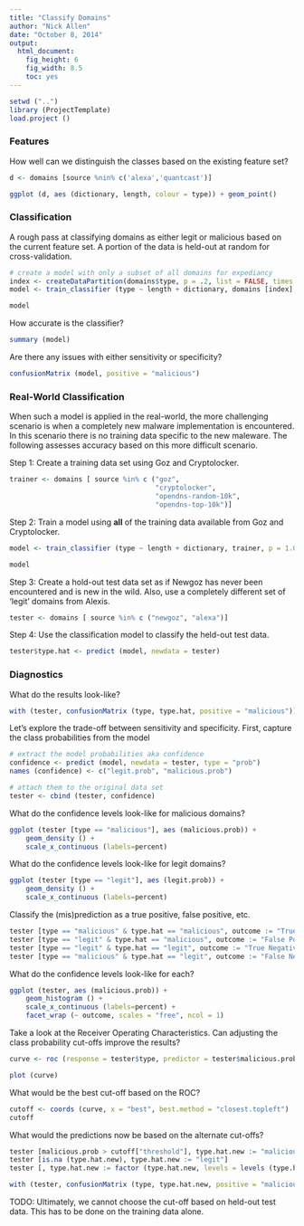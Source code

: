 ```yaml
---
title: "Classify Domains"
author: "Nick Allen"
date: "October 8, 2014"
output:
  html_document:
    fig_height: 6
    fig_width: 8.5
    toc: yes
---
```


```r
setwd ("..")
library (ProjectTemplate)
load.project ()
```

### Features

How well can we distinguish the classes based on the existing feature set?

```r
d <- domains [source %nin% c('alexa','quantcast')]
```

```r
ggplot (d, aes (dictionary, length, colour = type)) + geom_point()
```

### Classification

A rough pass at classifying domains as either legit or malicious based on the current feature set.  A portion of the data is held-out at random for cross-validation.

```r

# create a model with only a subset of all domains for expediancy
index <- createDataPartition(domains$type, p = .2, list = FALSE, times = 1) [, 1]
model <- train_classifier (type ~ length + dictionary, domains [index], p = 0.80)
```

```r
model
```

How accurate is the classifier?

```r
summary (model)
```

Are there any issues with either sensitivity or specificity?

```r
confusionMatrix (model, positive = "malicious")
```

### Real-World Classification

When such a model is applied in the real-world, the more challenging scenario is when a completely new malware implementation is encountered.  In this scenario there is no training data specific to the new maleware. The following assesses accuracy based on this more difficult scenario.

Step 1: Create a training data set using Goz and Cryptolocker.

```r
trainer <- domains [ source %in% c ("goz",
                                    "cryptolocker",
                                    "opendns-random-10k",
                                    "opendns-top-10k")]
```

Step 2: Train a model using **all** of the training data available from Goz and Cryptolocker.

```r
model <- train_classifier (type ~ length + dictionary, trainer, p = 1.0, n = 10)
```

```r
model
```

Step 3: Create a hold-out test data set as if Newgoz has never been encountered and is new in the wild.  Also, use a completely different set of 'legit' domains from Alexis.

```r
tester <- domains [ source %in% c ("newgoz", "alexa")]
```

Step 4: Use the classification model to classify the held-out test data.

```r
tester$type.hat <- predict (model, newdata = tester)
```

### Diagnostics

What do the results look-like?

```r
with (tester, confusionMatrix (type, type.hat, positive = "malicious"))
```

Let's explore the trade-off between sensitivity and specificity.  First, capture the class probabilities from the model

```r

# extract the model probabilities aka confidence
confidence <- predict (model, newdata = tester, type = "prob")
names (confidence) <- c("legit.prob", "malicious.prob")

# attach them to the original data set
tester <- cbind (tester, confidence)
```

What do the confidence levels look-like for malicious domains?

```r
ggplot (tester [type == "malicious"], aes (malicious.prob)) + 
    geom_density () + 
    scale_x_continuous (labels=percent)
```

What do the confidence levels look-like for legit domains?

```r
ggplot (tester [type == "legit"], aes (legit.prob)) + 
    geom_density () + 
    scale_x_continuous (labels=percent)
```

Classify the (mis)prediction as a true positive, false positive, etc.

```r
tester [type == "malicious" & type.hat == "malicious", outcome := "True Positive"]
tester [type == "legit" & type.hat == "malicious", outcome := "False Positive"]
tester [type == "legit" & type.hat == "legit", outcome := "True Negative"]
tester [type == "malicious" & type.hat == "legit", outcome := "False Negative"]
```

What do the confidence levels look-like for each?

```r
ggplot (tester, aes (malicious.prob)) + 
    geom_histogram () +
    scale_x_continuous (labels=percent) +
    facet_wrap (~ outcome, scales = "free", ncol = 1)
```

Take a look at the Receiver Operating Characteristics.  Can adjusting the class probability cut-offs improve the results?

```r
curve <- roc (response = tester$type, predictor = tester$malicious.prob)
```

```r
plot (curve)
```

What would be the best cut-off based on the ROC?

```r
cutoff <- coords (curve, x = "best", best.method = "closest.topleft")
cutoff
```

What would the predictions now be based on the alternate cut-offs?

```r
tester [malicious.prob > cutoff["threshold"], type.hat.new := "malicious"]
tester [is.na (type.hat.new), type.hat.new := "legit"]
tester [, type.hat.new := factor (type.hat.new, levels = levels (type.hat))]

with (tester, confusionMatrix (type, type.hat.new, positive = "malicious"))
```

TODO: Ultimately, we cannot choose the cut-off based on held-out test data.  This has to be done on the training data alone.






